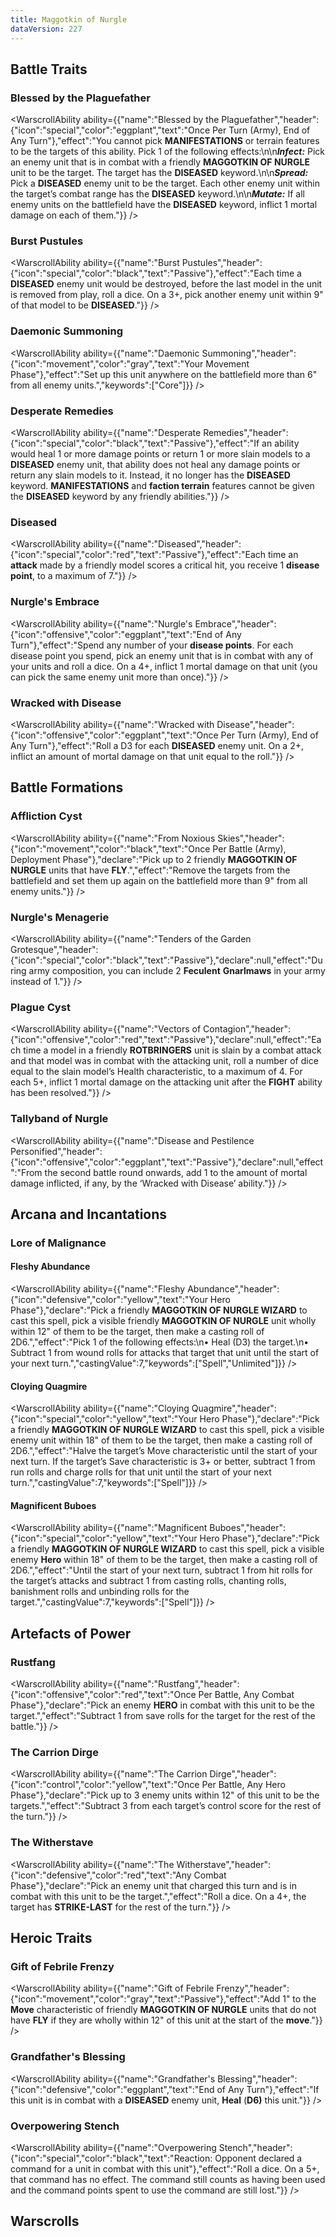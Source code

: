 ```yaml
---
title: Maggotkin of Nurgle
dataVersion: 227
---
```



## Battle Traits

### Blessed by the Plaguefather

<WarscrollAbility ability={{"name":"Blessed by the Plaguefather","header":{"icon":"special","color":"eggplant","text":"Once Per Turn (Army), End of Any Turn"},"effect":"You cannot pick **MANIFESTATIONS** or terrain features to be the targets of this ability. Pick 1 of the following effects:\n\n***Infect:*** Pick an enemy unit that is in combat with a friendly **MAGGOTKIN OF NURGLE** unit to be the target. The target has the **DISEASED** keyword.\n\n***Spread:*** Pick a **DISEASED** enemy unit to be the target. Each other enemy unit within the target’s combat range has the **DISEASED** keyword.\n\n***Mutate:*** If all enemy units on the battlefield have the **DISEASED** keyword, inflict 1 mortal damage on each of them."}} />

### Burst Pustules

<WarscrollAbility ability={{"name":"Burst Pustules","header":{"icon":"special","color":"black","text":"Passive"},"effect":"Each time a **DISEASED** enemy unit would be destroyed, before the last model in the unit is removed from play, roll a dice. On a 3+, pick another enemy unit within 9\" of that model to be **DISEASED**."}} />

### Daemonic Summoning

<WarscrollAbility ability={{"name":"Daemonic Summoning","header":{"icon":"movement","color":"gray","text":"Your Movement Phase"},"effect":"Set up this unit anywhere on the battlefield more than 6\" from all enemy units.","keywords":["Core"]}} />

### Desperate Remedies

<WarscrollAbility ability={{"name":"Desperate Remedies","header":{"icon":"special","color":"black","text":"Passive"},"effect":"If an ability would heal 1 or more damage points or return 1 or more slain models to a **DISEASED** enemy unit, that ability does not heal any damage points or return any slain models to it. Instead, it no longer has the **DISEASED** keyword. **MANIFESTATIONS** and **faction terrain** features cannot be given the **DISEASED** keyword by any friendly abilities."}} />

### Diseased

<WarscrollAbility ability={{"name":"Diseased","header":{"icon":"special","color":"red","text":"Passive"},"effect":"Each time an **attack** made by a friendly model scores a critical hit, you receive 1 **disease point**, to a maximum of 7."}} />

### Nurgle's Embrace

<WarscrollAbility ability={{"name":"Nurgle's Embrace","header":{"icon":"offensive","color":"eggplant","text":"End of Any Turn"},"effect":"Spend any number of your **disease points**. For each disease point you spend, pick an enemy unit that is in combat with any of your units and roll a dice. On a 4+, inflict 1 mortal damage on that unit (you can pick the same enemy unit more than once)."}} />

### Wracked with Disease

<WarscrollAbility ability={{"name":"Wracked with Disease","header":{"icon":"offensive","color":"eggplant","text":"Once Per Turn (Army), End of Any Turn"},"effect":"Roll a D3 for each **DISEASED** enemy unit. On a 2+, inflict an amount of mortal damage on that unit equal to the roll."}} />

## Battle Formations

### Affliction Cyst

<WarscrollAbility ability={{"name":"From Noxious Skies","header":{"icon":"movement","color":"black","text":"Once Per Battle (Army), Deployment Phase"},"declare":"Pick up to 2 friendly **MAGGOTKIN OF NURGLE** units that have **FLY**.","effect":"Remove the targets from the battlefield and set them up again on the battlefield more than 9\" from all enemy units."}} />

### Nurgle's Menagerie

<WarscrollAbility ability={{"name":"Tenders of the Garden Grotesque","header":{"icon":"special","color":"black","text":"Passive"},"declare":null,"effect":"During army composition, you can include 2 **Feculent** **Gnarlmaws** in your army instead of 1."}} />

### Plague Cyst

<WarscrollAbility ability={{"name":"Vectors of Contagion","header":{"icon":"offensive","color":"red","text":"Passive"},"declare":null,"effect":"Each time a model in a friendly **ROTBRINGERS** unit is slain by a combat attack and that model was in combat with the attacking unit, roll a number of dice equal to the slain model’s Health characteristic, to a maximum of 4. For each 5+, inflict 1 mortal damage on the attacking unit after the **FIGHT** ability has been resolved."}} />

### Tallyband of Nurgle

<WarscrollAbility ability={{"name":"Disease and Pestilence Personified","header":{"icon":"offensive","color":"eggplant","text":"Passive"},"declare":null,"effect":"From the second battle round onwards, add 1 to the amount of mortal damage inflicted, if any, by the ‘Wracked with Disease’ ability."}} />

## Arcana and Incantations

### Lore of Malignance

#### Fleshy Abundance

<WarscrollAbility ability={{"name":"Fleshy Abundance","header":{"icon":"defensive","color":"yellow","text":"Your Hero Phase"},"declare":"Pick a friendly **MAGGOTKIN OF NURGLE WIZARD** to cast this spell, pick a visible friendly **MAGGOTKIN OF NURGLE** unit wholly within 12\" of them to be the target, then make a casting roll of 2D6.","effect":"Pick 1 of the following effects:\n• Heal (D3) the target.\n• Subtract 1 from wound rolls for attacks that target that unit until the start of your next turn.","castingValue":7,"keywords":["Spell","Unlimited"]}} />

#### Cloying Quagmire

<WarscrollAbility ability={{"name":"Cloying Quagmire","header":{"icon":"special","color":"yellow","text":"Your Hero Phase"},"declare":"Pick a friendly **MAGGOTKIN OF NURGLE WIZARD** to cast this spell, pick a visible enemy unit within 18\" of them to be the target, then make a casting roll of 2D6.","effect":"Halve the target’s Move characteristic until the start of your next turn. If the target’s Save characteristic is 3+ or better, subtract 1 from run rolls and charge rolls for that unit until the start of your next turn.","castingValue":7,"keywords":["Spell"]}} />

#### Magnificent Buboes

<WarscrollAbility ability={{"name":"Magnificent Buboes","header":{"icon":"special","color":"yellow","text":"Your Hero Phase"},"declare":"Pick a friendly **MAGGOTKIN OF NURGLE WIZARD** to cast this spell, pick a visible enemy **Hero** within 18\" of them to be the target, then make a casting roll of 2D6.","effect":"Until the start of your next turn, subtract 1 from hit rolls for the target’s attacks and subtract 1 from casting rolls, chanting rolls, banishment rolls and unbinding rolls for the target.","castingValue":7,"keywords":["Spell"]}} />

## Artefacts of Power

### Rustfang

<WarscrollAbility ability={{"name":"Rustfang","header":{"icon":"offensive","color":"red","text":"Once Per Battle, Any Combat Phase"},"declare":"Pick an enemy ****HERO**** in combat with this unit to be the target.","effect":"Subtract 1 from save rolls for the target for the rest of the battle."}} />

### The Carrion Dirge

<WarscrollAbility ability={{"name":"The Carrion Dirge","header":{"icon":"control","color":"yellow","text":"Once Per Battle, Any Hero Phase"},"declare":"Pick up to 3 enemy units within 12\" of this unit to be the targets.","effect":"Subtract 3 from each target’s control score for the rest of the turn."}} />

### The Witherstave

<WarscrollAbility ability={{"name":"The Witherstave","header":{"icon":"defensive","color":"red","text":"Any Combat Phase"},"declare":"Pick an enemy unit that charged this turn and is in combat with this unit to be the target.","effect":"Roll a dice. On a 4+, the target has **STRIKE-LAST** for the rest of the turn."}} />

## Heroic Traits

### Gift of Febrile Frenzy

<WarscrollAbility ability={{"name":"Gift of Febrile Frenzy","header":{"icon":"movement","color":"gray","text":"Passive"},"effect":"Add 1\" to the **Move** characteristic of friendly **MAGGOTKIN OF NURGLE** units that do not have ****FLY**** if they are wholly within 12\" of this unit at the start of the **move**."}} />

### Grandfather's Blessing

<WarscrollAbility ability={{"name":"Grandfather's Blessing","header":{"icon":"defensive","color":"eggplant","text":"End of Any Turn"},"effect":"If this unit is in combat with a **DISEASED** enemy unit, **Heal** (**D6)** this unit."}} />

### Overpowering Stench

<WarscrollAbility ability={{"name":"Overpowering Stench","header":{"icon":"special","color":"black","text":"Reaction: Opponent declared a command for a unit in combat with this unit"},"effect":"Roll a dice. On a 5+, that command has no effect. The command still counts as having been used and the command points spent to use the command are still lost."}} />

## Warscrolls

